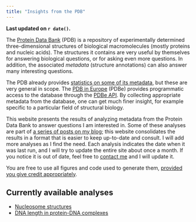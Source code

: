 ```yaml
---
title: "Insights from the PDB"
---
```


**Last updated on `r date()`.**

The [Protein Data Bank][pdb] (PDB) is a repository of experimentally determined
three-dimensional structures of biological macromolecules (mostly proteins and
nucleic acids). The structures it contains are very useful by themselves for
answering biological questions, or for asking even more questions. In addition,
the associated *metadata* (structure annotations) can also answer many
interesting questions.

The PDB already provides [statistics on some of its metadata][pdb-stats], but
these are very general in scope. The [PDB in Europe][pdbe] (PDBe) provides
programmatic access to the database through the [PDBe API][pdbe-search]. By
collecting appropriate metadata from the database, one can get much finer
insight, for example specific to a particular field of structural biology.

This website presents the results of analyzing metadata from the Protein Data
Bank to answer questions I am interested in. Some of these analyses are part of
[a series of posts on my blog][blog]; this website consolidates the results in a
format that is easier to keep up-to-date and consult. I will add more analyses
as I find the need. Each analysis indicates the date when it was last run, and I
will try to update the entire site about once a month. If you notice it is out
of date, feel free to [contact me][contact] and I will update it.

You are free to use all figures and code used to generate them, [provided you
give credit appropriately][permissions].

## Currently available analyses

- [Nucleosome structures](nucleosome-structures.html)
- [DNA length in protein-DNA complexes](dna-length-in-protein-dna-complexes.html)


[pdb]: https://en.wikipedia.org/wiki/Protein_Data_Bank

[pdb-stats]: https://www.rcsb.org/stats/

[pdbe]: https://www.ebi.ac.uk/pdbe

[pdbe-search]: https://www.ebi.ac.uk/pdbe/api/doc/search.html

[blog]: https://www.gaullier.org/en/categories/insights-from-the-pdb/

[contact]: about.html#contact

[permissions]: about.html#permissions
